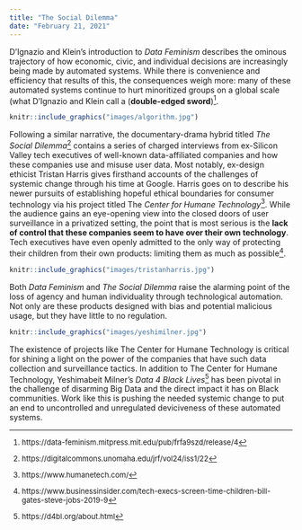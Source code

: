 ```yaml
---
title: "The Social Dilemma"
date: "February 21, 2021"
---
```


D’Ignazio and Klein's introduction to *Data Feminism* describes the ominous trajectory of how economic, civic, and individual decisions are increasingly being made by automated systems. While there is convenience and efficiency that results of this, the consequences weigh more: many of these automated systems continue to hurt minoritized groups on a global scale (what D'Ignazio and Klein call a (**double-edged sword**)^[https://data-feminism.mitpress.mit.edu/pub/frfa9szd/release/4].  

```r
knitr::include_graphics("images/algorithm.jpg")
```

Following a similar narrative, the documentary-drama hybrid titled *The Social Dilemma*^[https://digitalcommons.unomaha.edu/jrf/vol24/iss1/22] contains a series of charged interviews from ex-Silicon Valley tech executives of well-known data-affiliated companies and how these companies use and misuse user data. Most notably, ex-design ethicist Tristan Harris gives firsthand accounts of the challenges of systemic change through his time at Google. Harris goes on to describe his newer pursuits of establishing hopeful ethical boundaries for consumer technology via his project titled The *Center for Humane Technology*^[https://www.humanetech.com/]. While the audience gains an eye-opening view into the closed doors of user surveillance in a privatized setting, the point that is most serious is the **lack of control that these companies seem to have over their own technology**. Tech executives have even openly admitted to the only way of protecting their children from their own products: limiting them as much as possible^[https://www.businessinsider.com/tech-execs-screen-time-children-bill-gates-steve-jobs-2019-9].  

```r
knitr::include_graphics("images/tristanharris.jpg")
```

Both *Data Feminism* and *The Social Dilemma* raise the alarming point of the loss of agency and human individuality through technological automation. Not only are these products designed with bias and potential malicious usage, but they have little to no regulation.  

```r
knitr::include_graphics("images/yeshimilner.jpg")
```

The existence of projects like The Center for Humane Technology is critical for shining a light on the power of the companies that have such data collection and surveillance tactics. In addition to The Center for Humane Technology, Yeshimabeit Milner's *Data 4 Black Lives*^[https://d4bl.org/about.html] has been pivotal in the challenge of disarming Big Data and the direct impact it has on Black communities. Work like this is pushing the needed systemic change to put an end to 
uncontrolled and unregulated deviciveness of these automated systems.  


<font size = "2">
